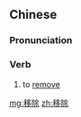 ==Chinese==
{{zh-forms}}

===Pronunciation===
{{zh-pron
|m=yíchú
|c=ji4 ceoi4
|cat=v
}}

===Verb===
{{zh-verb}}

# to [[remove]]

[[mg:移除]]
[[zh:移除]]